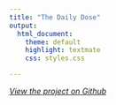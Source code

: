 ```yaml
---
title: "The Daily Dose"
output:
  html_document:
    theme: default
    highlight: textmate
    css: styles.css

---
```


[*View the project on Github*](https://github.com/mjfrigaard/daily-dose)


